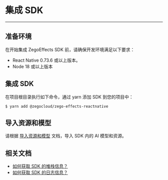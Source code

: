 # 集成 SDK 

--- 

## 准备环境  
在开始集成 ZegoEffects SDK 前，请确保开发环境满足以下要求：  
- React Native 0.73.6 或以上版本。
- Node 18 或以上版本

## 集成 SDK  


在项目根目录执行如下命令，通过 yarn 添加 SDK 到您的项目中：

```shell
$ yarn add @zegocloud/zego-effects-reactnative
``` 

## 导入资源和模型

请根据 [导入资源和模型](./import-resources-and-models.mdx) 文档，导入 SDK 内的 AI 模型和资源。

## 相关文档

- [如何获取 SDK 的堆栈信息？](https://doc-zh.zego.im/faq/AI_Stack)
- [如何获取 SDK 的日志信息？](https://doc-zh.zego.im/faq/AI_log)
